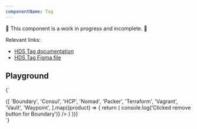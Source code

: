 ```yaml
---
componentName: Tag
---
```


🚨 This component is a work in progress and incomplete. 🚨

Relevant links:

- [HDS Tag documentation](https://design-system-components-hashicorp.vercel.app/components/tag)
- [HDS Tag Figma file](https://www.figma.com/file/noyY6dUMDYjmySpHcMjhkN/HDS-Product---Components?node-id=10098%3A23169)

## Playground

<LiveComponent>{`
<div
	style={{
		alignItems: 'center',
		border: '1px solid black',
		display: 'flex',
		gap: 4,
		maxWidth: 300,
		padding: 16,
		flexWrap: 'wrap',
	}}
>
	{[
		'Boundary',
		'Consul',
		'HCP',
		'Nomad',
		'Packer',
		'Terraform',
		'Vagrant',
		'Vault',
		'Waypoint',
	].map((product) => {
		return (
			<Tag
				text={product}
				onRemove={() => console.log('Clicked remove button for Boundary')}
			/>
		)
	})}
</div>
`}</LiveComponent>
